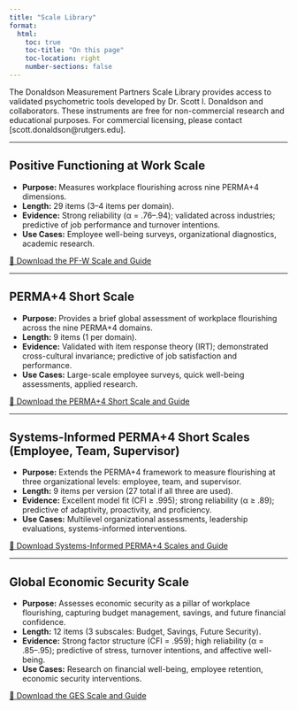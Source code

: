 ```yaml
---
title: "Scale Library"
format:
  html:
    toc: true
    toc-title: "On this page"
    toc-location: right
    number-sections: false
---
```


The Donaldson Measurement Partners Scale Library provides access to validated psychometric tools developed by Dr. Scott I. Donaldson and collaborators. These instruments are free for non-commercial research and educational purposes. For commercial licensing, please contact \[scott.donaldson\@rutgers.edu\].

------------------------------------------------------------------------

## Positive Functioning at Work Scale 

- **Purpose:** Measures workplace flourishing across nine PERMA+4 dimensions.  
- **Length:** 29 items (3–4 items per domain).  
- **Evidence:** Strong reliability (α = .76–.94); validated across industries; predictive of job performance and turnover intentions.  
- **Use Cases:** Employee well-being surveys, organizational diagnostics, academic research.  

[📄 Download the PF-W Scale and Guide](Scales/pfw.pdf){target="_blank"}

---

## PERMA+4 Short Scale 

- **Purpose:** Provides a brief global assessment of workplace flourishing across the nine PERMA+4 domains.  
- **Length:** 9 items (1 per domain).  
- **Evidence:** Validated with item response theory (IRT); demonstrated cross-cultural invariance; predictive of job satisfaction and performance.  
- **Use Cases:** Large-scale employee surveys, quick well-being assessments, applied research.  

[📄 Download the PERMA+4 Short Scale and Guide](Scales/perma4_short.pdf){target="_blank"}


---

## Systems-Informed PERMA+4 Short Scales (Employee, Team, Supervisor)

- **Purpose:** Extends the PERMA+4 framework to measure flourishing at three organizational levels: employee, team, and supervisor.  
- **Length:** 9 items per version (27 total if all three are used).  
- **Evidence:** Excellent model fit (CFI ≥ .995); strong reliability (α ≥ .89); predictive of adaptivity, proactivity, and proficiency.  
- **Use Cases:** Multilevel organizational assessments, leadership evaluations, systems-informed interventions.  

[📄 Download Systems-Informed PERMA+4 Scales and Guide](Scales/perma4_systems.pdf){target="_blank"}


---

## Global Economic Security Scale 

- **Purpose:** Assesses economic security as a pillar of workplace flourishing, capturing budget management, savings, and future financial confidence.  
- **Length:** 12 items (3 subscales: Budget, Savings, Future Security).  
- **Evidence:** Strong factor structure (CFI = .959); high reliability (α = .85–.95); predictive of stress, turnover intentions, and affective well-being.  
- **Use Cases:** Research on financial well-being, employee retention, economic security interventions.  

[📄 Download the GES Scale and Guide](Scales/ges.pdf){target="_blank"}
